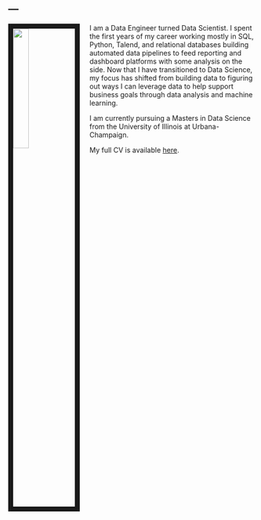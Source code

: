 ---
---

<link rel="stylesheet" href="styles.css" type="text/css">

<img src="images/alex-picture.jpg" style="width:25%; border:10px solid; margin-right: 20px" align="left">

I am a Data Engineer turned Data Scientist.  I spent the first years of my career working mostly in SQL, Python, Talend, and relational databases building automated data pipelines to feed reporting and dashboard platforms with some analysis on the side.  Now that I have transitioned to Data Science, my focus has shifted from building data to figuring out ways I can leverage data to help support business goals through data analysis and machine learning.

I am currently pursuing a Masters in Data Science from the University of Illinois at Urbana-Champaign.

My full CV is available [here](files/AlexAntonison_Resume.pdf).